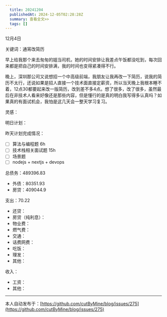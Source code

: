```yaml
---
  title: 20241204
  publishedAt: 2024-12-05T02:28:28Z
  summary: 查看全文>>
  tags: []
---
```


12月4日 

关键词：通宵改简历

早上给我那个来去匆匆的姐当司机，她的时间安排让我差点午饭都没吃到，每次回来都是把自己的时间安排满，我的时间也变得紧凑得不行。

晚上，深圳那公司又说想招一个中高级前端，我朋友让我再改一下简历，说我的简历不太行，还说如果是招人直接一个技术面直接定薪资，所以当天晚上我根本睡不着，12点30都要起来改一版简历，改到差不多4点。想了很多，改了很多，虽然最后在非技术人看来好像还是那些内容，但是懂行的是真的明白我写得多认真吗？如果真的有面试机会，我怕是这几天会一整天学习复习。

灵感：

明日计划：

昨天计划完成情况：
- [ ] 算法与编程题 6h
- [ ] 技术栈相关面试题 15h
- [ ] 场景题
- [ ] nodejs + nextjs + devops

总债务：489396.83
- 外债：80351.93
- 房贷：409044.9

支出：70.22
- 还贷：
- 房贷（纯利息）：
- 物业费：
- 燃气费：
- 交通：
- 话费网费：
- 吃饭：
- 理发：
- 其他：

收入：
- 工资：
- 其他：


---
本人自动发布于：[https://github.com/cutByMine/blog/issues/275](https://github.com/cutByMine/blog/issues/275)
